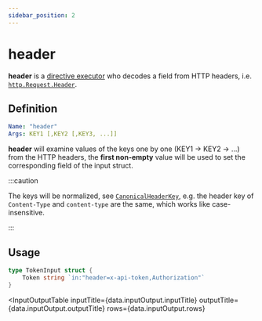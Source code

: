 ```yaml
---
sidebar_position: 2
---
```



# header

**header** is a [directive executor](/advanced/concepts#directive-executor) who decodes a field from HTTP headers, i.e. [`http.Request.Header`](https://pkg.go.dev/net/http#Header).

## Definition

```yaml
Name: "header"
Args: KEY1 [,KEY2 [,KEY3, ...]]
```

**header** will examine values of the keys one by one (KEY1 -> KEY2 -> ...) from the HTTP headers, the **first non-empty** value will be used to set the corresponding field of the input struct.

:::caution

The keys will be normalized, see [`CanonicalHeaderKey`](https://pkg.go.dev/net/http#CanonicalHeaderKey), e.g. the header key of `Content-Type` and `content-type` are the same, which works like case-insensitive.

:::

## Usage

```go
type TokenInput struct {
	Token string `in:"header=x-api-token,Authorization"`
}
```

<InputOutputTable
  inputTitle={data.inputOutput.inputTitle}
  outputTitle={data.inputOutput.outputTitle}
  rows={data.inputOutput.rows}
></InputOutputTable>
